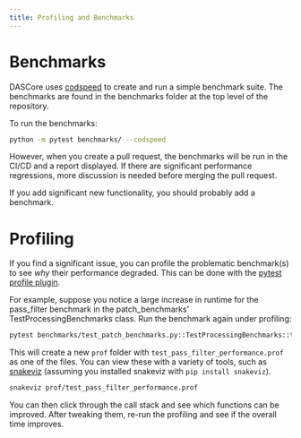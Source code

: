 ```yaml
---
title: Profiling and Benchmarks
---
```

# Benchmarks

DASCore uses [codspeed](https://codspeed.io/) to create and run a simple benchmark suite. The benchmarks are found in the benchmarks folder at the top level of the repository.

To run the benchmarks:
```bash
python -m pytest benchmarks/ --codspeed
```

However, when you create a pull request, the benchmarks will be run in the CI/CD and a report displayed. If there are significant performance regressions, more discussion is needed before merging the pull request. 

If you add significant new functionality, you should probably add a benchmark.

# Profiling

If you find a significant issue, you can profile the problematic benchmark(s) to see *why* their performance degraded. This can be done with the [pytest profile plugin](https://pypi.org/project/pytest-profiling/). 

For example, suppose you notice a large increase in runtime for the pass_filter benchmark in the patch_benchmarks' TestProcessingBenchmarks class. Run the benchmark again under profiling: 

```bash
pytest benchmarks/test_patch_benchmarks.py::TestProcessingBenchmarks::test_pass_filter_performance --profile
```
This will create a new `prof` folder with `test_pass_filter_performance.prof` as one of the files. You can view these with a variety of tools, such as [snakeviz](https://jiffyclub.github.io/snakeviz/) (assuming you installed snakeviz with `pip install snakeviz`).

```bash 
snakeviz prof/test_pass_filter_performance.prof
```

You can then click through the call stack and see which functions can be improved. After tweaking them, re-run the profiling and see if the overall time improves.
